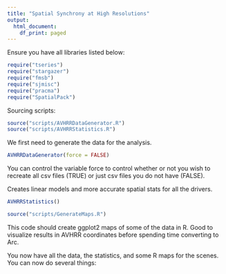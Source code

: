 ```yaml
---
title: "Spatial Synchrony at High Resolutions"
output:
  html_document:
    df_print: paged
---
```


\section{Prereqs - R Libraries}
Ensure you have all libraries listed below:
```r
require("tseries")
require("stargazer")
require("fmsb")
require("sjmisc")
require("pracma")
require("SpatialPack")
```

Sourcing scripts:
```r
source("scripts/AVHRRDataGenerator.R")
source("scripts/AVHRRStatistics.R")
```

\section{Data Generation}
We first need to generate the data for the analysis.
```r
AVHRRDataGenerator(force = FALSE)
```
You can control the variable force to control whether or not you wish to recreate all csv files (TRUE) or just csv files you do not have (FALSE).

\section{Statistics}
Creates linear models and more accurate spatial stats for all the drivers.
```r
AVHRRStatistics()
```

\section{Exploratory Map Analysis}
```r
source("scripts/GenerateMaps.R")
```
This code should create ggplot2 maps of some of the data in R. Good to visualize results in AVHRR coordinates before spending time converting to Arc.

\section{Next Steps}
You now have all the data, the statistics, and some R maps for the scenes. You can now do several things:

\begin{enumerate}
	\item Create Lat/Lon Maps. You need to run NaToNaN.R then CSVToBIL.m to get the correct files. Then you can load in the data into a GIS system. Note that template.hdr will
	ensure that the data is projected correctly.
	\item Add new scenes in AVHRRStatistics.R
	\item Add new data in AVHRRDataGenerator.R
\end{enumerate} 
